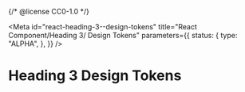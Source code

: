 {/* @license CC0-1.0 */}


<Meta
  id="react-heading-3--design-tokens"
  title="React Component/Heading 3/ Design Tokens"
  parameters={{
    status: {
      type: "ALPHA",
    },
  }}
/>

# Heading 3 Design Tokens

<ComponentTokensSection tokens={tokens} definition={tokensDefinition} component="utrecht-heading-3" />
